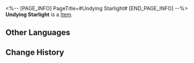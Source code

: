 <%-- [PAGE_INFO]
PageTitle=#Undying Starlight#
[END_PAGE_INFO] --%>
{{Item Infobox
|id          = 252
|image       = Item Undying Starlight.png{{subst:void|<!--$UPLOAD:<<SpriteOutput/ItemFigures/252.png>-<Item Undying Starlight.png>-<Item Icons>>-->}}
|type        = 
|invCategory = Valuables
|rarity      = 5
|effect      = 
|description = Splendid gems formed when a shooting star fell from the sky.
|source1     = [[Warp]]
}}
{{Description|''"Precious things stay precious."''}}
'''Undying Starlight''' is a [[Item]].

==Other Languages==
{{Other Languages
|en   = Undying Starlight
|zhs  = 未熄的星芒
|zht  = 未熄的星芒
|ja   = 消えない星芒
|ko   = 꺼지지 않는 스타라이트
|es   = Cosmiluz inextinguible
|fr   = Lumières d'étoile immortelles
|ru   = Неугасаемый звёздный свет
|th   = Undying Starlight
|vi   = Ánh Sao Bất Diệt
|de   = Unsterbliches Sternenlicht
|id   = Undying Starlight
|pt   = Luz Estelar Inextinguível
}}

==Change History==
{{Change History|1.0}}